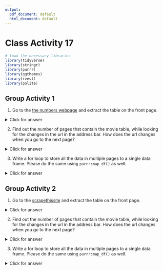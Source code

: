 ```yaml
---
output:
  pdf_document: default
  html_document: default
---
```

# Class Activity 17

```r
# load the necessary libraries
library(tidyverse)
library(stringr)
library(purrr)
library(ggthemes)
library(rvest)
library(polite)
```



## Group Activity 1

1. Go to the [the numbers webpage](https://www.the-numbers.com/movie/budgets/all) and extract the table on the front page.


<details>
<summary class="answer">Click for answer</summary>



```r
session1 <- read_html("https://www.the-numbers.com/movie/budgets/all") %>%
  html_nodes(css = "table") %>%
  html_table()

table_base <- session1 %>% .[[1]]
```

</details>



2. Find out the number of pages that contain the movie table, while looking for the changes in the url in the address bar. How does the url changes when you go to the next page?


<details>
<summary class="answer">Click for answer</summary>



*Answer:* The starting count of the movie gets concatenated to the url in increments of 100.


</details>


3. Write a for loop to store all the data in multiple pages to a single data frame. Please do the same using `purrr:map_df()` as well.



<details>
<summary class="answer">Click for answer</summary>


```r
library(tidyverse)
library(rvest)

new_urls <- "https://www.the-numbers.com/movie/budgets/all/"

# Create an empty data frame
df1 <- list()

# Generate a vector of indices
index <- seq(1, 6301, 100)
```


```r
# Loop through indices, scrape data, and bind the resulting data frames
start_time <- proc.time() # Capture start time
for (i in 1:length(index)) {
  url <- str_glue("{new_urls}{index[i]}")
  webpage <- read_html(url)
  table_new <- html_table(webpage)[[1]] %>%
    janitor::clean_names() %>%
    mutate(across(everything(), as.character))
  df1[[i]] <- table_new
}
end_time <- proc.time() # Capture end time
end_time - start_time # Calculate duration

df1_final <- do.call(rbind, df1)
df1_final1 <- reduce(df1, dplyr::bind_rows)
```





```r
# alternate using map_df()
start_time <- proc.time() # Capture start time

urls <- map(index, function(i) str_glue({new_urls}, {index[i]}))
urls <- map(index, ~str_glue({new_urls}, {.x}))

library(tidyverse)
library(rvest)
library(glue)
library(janitor)

# Assuming 'urls' is already defined
movies_data <- map_df(urls, ~read_html(.x) %>%
                        html_table() %>%
                        .[[1]] %>%
                        janitor::clean_names() %>% 
                        mutate(across(everything(), as.character))) 
end_time <- proc.time() # Capture end time
end_time - start_time # Calculate duration

movies_data %>% slice_head(n=6)
```


</details>



## Group Activity 2

1. Go to the [scrapethissite](https://www.scrapethissite.com/pages/forms/) and extract the table on the front page.


<details>
<summary class="answer">Click for answer</summary>



```r
session1 <- read_html("https://www.scrapethissite.com/pages/forms/") %>%
  html_nodes(css = "table") %>%
  html_table()

table_base <- session1 %>% .[[1]]
```


</details>


2. Find out the number of pages that contain the movie table, while looking for the changes in the url in the address bar. How does the url changes when you go to the next page?



<details>
<summary class="answer">Click for answer</summary>



*Answer:* The url field has `?page_num=` added with the number of pages running from 1 to 24.

</details>



3. Write a for loop to store all the data in multiple pages to a single data frame. Please do the same using `purrr:map_df()` as well.


<details>
<summary class="answer">Click for answer</summary>



```r
library(tidyverse)
library(rvest)

new_urls <- "http://scrapethissite.com/pages/forms/?page_num="

# Generate a vector of indices
index <- seq(1, 24)
```



```r
df2 <- list()
start_time <- proc.time() # Capture start time

for (i in index) {
  url <- str_glue("{new_urls}{i}")
  webpage <- read_html(url)
  table_new <- html_table(webpage)[[1]] %>%
    janitor::clean_names() %>%
    #set_names(~ifelse(is.na(.) | . == "", paste("V", seq_along(.), sep=""), .)) %>%
    mutate(across(everything(), as.character))
  df2[[i]] <- table_new
}
end_time <- proc.time() # Capture end time
end_time - start_time # Calculate duration

df2_final <- bind_rows(df2)
df2_final
```


```r
# alternate using map
urls <- map(index, function(i) str_glue({new_urls}, {i}))
urls <- map(index, ~str_glue("{new_urls}{.x}"))

start_time <- proc.time() # Capture start time
sports_data <- map_df(urls, ~read_html(.x) %>%
                  html_table() %>%
                  .[[1]] %>%
                  janitor::clean_names() %>%
                  mutate(across(everything(), as.character)))

end_time <- proc.time() # Capture end time
end_time - start_time # Calculate duration

sports_data %>% slice_head(n=7)
```

</details>

